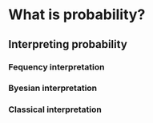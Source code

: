 # What is probability? 

## Interpreting probability

### Fequency interpretation

### Byesian interpretation

### Classical interpretation
